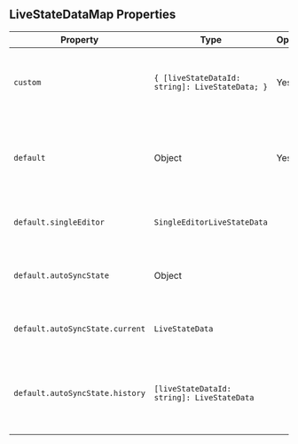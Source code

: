 ## LiveStateDataMap Properties

| Property       | Type                                            | Optional | Description                                                                                           |
|----------------|-------------------------------------------------|----------|-------------------------------------------------------------------------------------------------------|
| `custom`       | `{ [liveStateDataId: string]: LiveStateData; }` | Yes      | Map of all unique LiveStateData set by you on the given document.                                     |
| `default`      | Object                                          | Yes      | Map of all unique LiveStateData set by the default editor on the given document.                      |
| `default.singleEditor`               | `SingleEditorLiveStateData`                             |          | Part of `default`, representing single editor live state data.                                        |
| `default.autoSyncState`               | Object                              |          | Part of `default`, representing auto synchronization state.                                           |
| `default.autoSyncState.current`              |   `LiveStateData`                                  |          | Part of `autoSyncState`, current live state data.                                                     |
| `default.autoSyncState.history`              |   `[liveStateDataId: string]: LiveStateData`                                   |          | Part of `autoSyncState`, map of historical live state data keyed by live state data ID.               |